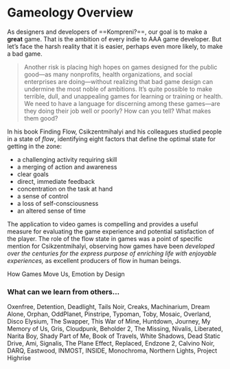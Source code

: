 # Gameology Overview

As designers and developers of ==Kompreni?==, our goal is to make a **great** game. That is the ambition of every indie to AAA game developer.  But let's face the harsh reality that it is easier, perhaps even more likely, to make a bad game.

> Another risk is placing high hopes on games designed for the public good—as many nonprofits, health organizations, and social enterprises are doing—without realizing that bad game  design can undermine the most noble of ambitions. It’s quite possible to make terrible, dull, and unappealing games for learning or training or health. We need to have a language for discerning among these games—are they doing their job well or poorly? How can you tell? What makes them good?

In his book Finding Flow, Csikzentmihalyi and his colleagues studied people in a state of *flow*, identifying eight factors that define the optimal state for getting in the zone:

- a challenging activity requiring skill 
- a merging of action and awareness 
- clear goals 
- direct, immediate feedback 
- concentration on the task at hand 
- a sense of control 
- a loss of self-consciousness 
- an altered sense of time 

The application to video games is compelling and provides a useful measure for evaluating the game experience and potential satisfaction of the player. The role of the flow state in games was a point of specific mention for Csikzentmihalyi, observing how games have been *developed over the centuries for the express purpose of enriching life with enjoyable experiences,* as excellent producers of flow in human beings.

How Games Move Us, Emotion by Design


### What can we learn from others...

Oxenfree, Detention, Deadlight, Tails Noir, Creaks, Machinarium, Dream Alone, Orphan, OddPlanet, Pinstripe, Typoman, Toby, Mosaic, Overland, Disco Elysium, The Swapper, This War of Mine, Huntdown, Journey, My Memory of Us, Gris, Cloudpunk, Beholder 2, The Missing, Nivalis, Liberated, Narita Boy, Shady Part of Me, Book of Travels, White Shadows, Dead Static Drive, Ami, Signalis, The Plane Effect, Replaced, Endzone 2, Calvino Noir, DARQ, Eastwood, INMOST, INSIDE, Monochroma, Northern Lights, Project Highrise